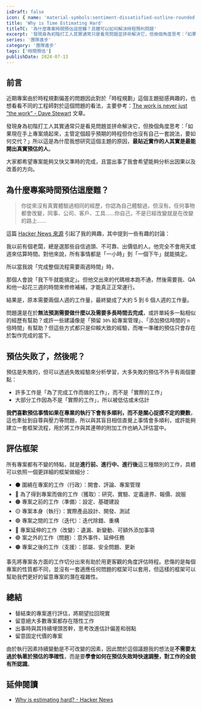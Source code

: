 ```yaml
---
isDraft: false
icon: { name: 'material-symbols:sentiment-dissatisfied-outline-rounded', title: '不高興表情符號' }
title: 'Why is Time Estimating Hard'
titleTC: '為什麼專案時間預估這麼難？具體可以如何解決時程預判問題'
excerpt: '發現身為初階打工人其實通常只是看見問題並拼命解決它，但換個角度思考：「如果現在手上專案燒起來，主管定個超乎預期的時程但你也沒有自己一套說法，要如何交代？」，最貼近實作的人其實是最能開出真實預估的人。參考：The work is never just “the work” - Dave Stewart 文章。'
series: '團隊進步'
category: '團隊進步'
tags: ['時間預估']
publishDate: 2024-07-13
---
```


## 前言

近期專案由於時程規劃偏差的問題因此對於「時程規劃」這個主題挺感興趣的，也想看看不同的工程師對於這個問題的看法，主要參考：[The work is never just “the work” - Dave Stewart](https://davestewart.co.uk/blog/the-work-is-never-just-the-work/) 文章。

發現身為初階打工人其實通常只是看見問題並拼命解決它，但換個角度思考：「如果現在手上專案燒起來，主管定個超乎預期的時程但你也沒有自己一套說法，要如何交代？」所以這是為什麼我想研究這個主題的原因，**最貼近實作的人其實是最能開出真實預估的人**。

大家都希望專案能夠又快又準時的完成，且當出事了我會希望能夠分析出因果以及改善的方向。

## 為什麼專案時間預估這麼難？

> 你從來沒有真實體驗過相同的經歷，你認為自己體驗過，但沒有。任何事物都會改變，同事、公司、客戶、工具……你自己，不是已經改變就是在改變的路上……

這篇 [Hacker News 來源](https://news.ycombinator.com/item?id=36160200) 引起了我的興趣，其中提到一些有趣的討論：

我以前有個老闆，總是選那些自信過頭、不可靠、出價低的人。他完全不會用天或週來估算時間。對他來說，所有事情都是「一小時」到「一個下午」就能搞定。

所以當我說「完成整個流程需要兩週時間」時，

那個人會說「我下午就能搞定」。但他交出來的代碼根本跑不通，然後需要我、QA 和他一起花三週的時間來修修補補，才能真正正常運行。

結果是，原本需要兩個人週的工作量，最終變成了大約 5 到 6 個人週的工作量。

問題還是在於**無法預測需要做什麼以及需要多長時間去完成**，或許單純多一點相似的經歷有幫助？或許一些建議像是「預留 `30%` 給專案管理」、「添加預估時間的 `n` 倍時間」有幫助？但這些方式都只是仰賴大致的經驗，而唯一準確的預估只會存在於製作完成的當下。

## 預估失敗了，然後呢？

預估是失敗的，但可以透過失敗經驗來分析學習，大多失敗的預估不外乎有兩個要點：

- 許多工作是「為了完成工作而做的工作」，而不是「實際的工作」
- 大部分工作因為不是「實際的工作」，所以被低估或未估計

**我們喜歡預估事情如果在專業的執行下會有多順利，而不是關心捉摸不定的變數**，這也牽扯到自尊與壓力等問題，所以與其盲目相信直覺上事情會多順利，或許能夠建立一套框架流程，用於將工作與其連帶的附加工作也納入評估當中。

## 評估框架

所有專案都有不變的特點，就是**進行前、進行中、進行後**這三種類別的工作，具體可以依照一個更詳細的框架做細分：

- ⚫ 圍繞在專案的工作（行政）：開會、評論、專案管理
- 🔴 為了得到專案而做的工作（獲取）：研究、實驗、定義邊界、報價、說服
- 🟠 專案之前的工作（準備）：設定、基礎建設
- 🟡 專案本身（執行）：實際產品設計、開發、測試
- 🟢 專案之間的工作（迭代）：迭代除錯、重構
- 🔵 專案延伸的工作（改變）：遺漏、新變動、可額外添加事項
- 🟣 案之外的工作（問題）：意外事件、延伸任務
- 🟤 專案之後的工作（支援）：部屬、安全問題、更新

事先將專案各方面的工作切分出來有助於用更客觀的角度評估時程。悲傷的是每個專案的性質都不同，並沒有一套適應任何問題的框架可以套用，但這樣的框架可以幫助我們更好的留意專案的潛在複雜性。

## 總結

- 替結束的專案進行評估，將期望拉回現實
- 留意絕大多數專案都存在隱性工作
- 出事時與其持續埋頭苦幹，思考改進估計偏差和弱點
- 留意固定代價的專案

由於執行因素持續變動是不可改變的因素，因此關於這個議題我的想法是**不需要太過於執著於預估的準確性**，而是要**學會如何在預估失敗時快速調整，對工作的全貌有所認識**。

## 延伸閱讀

- [Why is estimating hard? - Hacker News](https://news.ycombinator.com/item?id=36160200)
